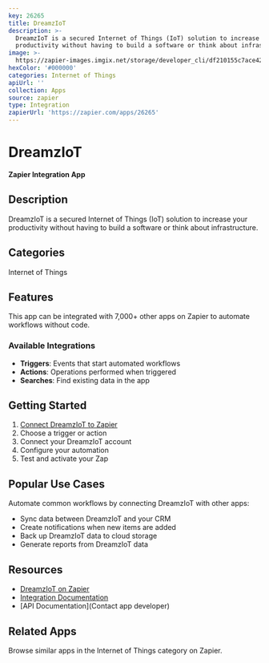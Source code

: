 ```yaml
---
key: 26265
title: DreamzIoT
description: >-
  DreamzIoT is a secured Internet of Things (IoT) solution to increase your
  productivity without having to build a software or think about infrastructure.
image: >-
  https://zapier-images.imgix.net/storage/developer_cli/df210155c7ace4243723f293e7b78dcc.png?auto=format%2Ccompress&ixlib=python-3.0.0&q=50
hexColor: '#000000'
categories: Internet of Things
apiUrl: ''
collection: Apps
source: zapier
type: Integration
zapierUrl: 'https://zapier.com/apps/26265'
---
```

# DreamzIoT

**Zapier Integration App**

## Description

DreamzIoT is a secured Internet of Things (IoT) solution to increase your productivity without having to build a software or think about infrastructure.

## Categories

Internet of Things

## Features

This app can be integrated with 7,000+ other apps on Zapier to automate workflows without code.

### Available Integrations

- **Triggers**: Events that start automated workflows
- **Actions**: Operations performed when triggered
- **Searches**: Find existing data in the app

## Getting Started

1. [Connect DreamzIoT to Zapier](https://zapier.com/apps/26265)
2. Choose a trigger or action
3. Connect your DreamzIoT account
4. Configure your automation
5. Test and activate your Zap

## Popular Use Cases

Automate common workflows by connecting DreamzIoT with other apps:

- Sync data between DreamzIoT and your CRM
- Create notifications when new items are added
- Back up DreamzIoT data to cloud storage
- Generate reports from DreamzIoT data

## Resources

- [DreamzIoT on Zapier](https://zapier.com/apps/26265)
- [Integration Documentation](https://zapier.com/apps/26265/integrations)
- [API Documentation](Contact app developer)

## Related Apps

Browse similar apps in the Internet of Things category on Zapier.
